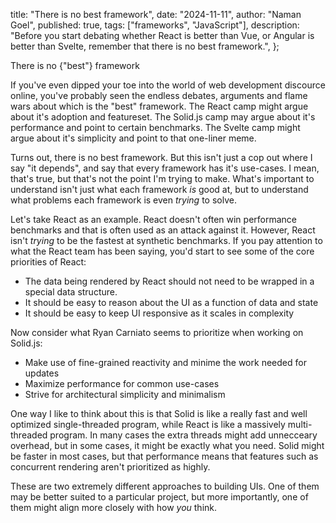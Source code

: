   title: "There is no best framework",
  date: "2024-11-11",
  author: "Naman Goel",
  published: true,
  tags: ["frameworks", "JavaScript"],
  description:
    "Before you start debating whether React is better than Vue, or Angular is better than Svelte, remember that there is no best framework.",
};


<Container>
  <Word scale={66}>There</Word>
  <Word scale={21}>is</Word>
  <Word scale={29}>no</Word>
  <Word scale={81} italic>
    {"best"}
  </Word>
  <Word scale={140}>framework</Word>
</Container>

If you've even dipped your toe into the world of web development discource online,
you've probably seen the endless debates, arguments and flame wars about which is
the "best" framework. The React camp might argue about it's adoption and featureset.
The Solid.js camp may argue about it's performance and point to certain benchmarks.
The Svelte camp might argue about it's simplicity and point to that one-liner meme.

Turns out, there is no best framework. But this isn't just a cop out where I say "it depends",
and say that every framework has it's use-cases. I mean, that's true, but that's not the point
I'm trying to make. What's important to understand isn't just what each framework _is_ good at,
but to understand what problems each framework is even _trying_ to solve.

Let's take React as an example. React doesn't often win performance benchmarks and
that is often used as an attack against it. However, React isn't _trying_ to be the fastest
at synthetic benchmarks. If you pay attention to what the React team has been saying,
you'd start to see some of the core priorities of React:

- The data being rendered by React should not need to be wrapped in a special data structure.
- It should be easy to reason about the UI as a function of data and state
- It should be easy to keep UI responsive as it scales in complexity

Now consider what Ryan Carniato seems to prioritize when working on Solid.js:

- Make use of fine-grained reactivity and minime the work needed for updates
- Maximize performance for common use-cases
- Strive for architectural simplicity and minimalism

One way I like to think about this is that Solid is like a really fast and well optimized
single-threaded program, while React is like a massively multi-threaded program. In many
cases the extra threads might add unnecceary overhead, but in some cases, it might be
exactly what you need. Solid might be faster in most cases, but that performance means
that features such as concurrent rendering aren't prioritized as highly.

These are two extremely different approaches to building UIs. One of them may be better
suited to a particular project, but more importantly, one of them might align more closely
with how _you_ think.
